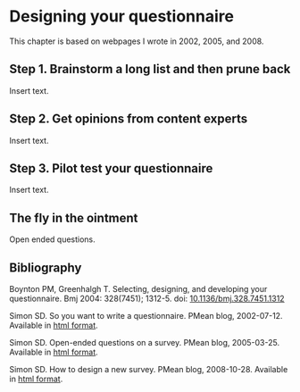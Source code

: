 # Designing your questionnaire

This chapter is based on webpages I wrote in 2002, 2005, and 2008.

## Step 1. Brainstorm a long list and then prune back

Insert text.

## Step 2. Get opinions from content experts

Insert text.

## Step 3. Pilot test your questionnaire

Insert text.

## The fly in the ointment

Open ended questions. 

## Bibliography

Boynton PM, Greenhalgh T. Selecting, designing, and developing your questionnaire. Bmj 2004: 328(7451); 1312-5. doi: [10.1136/bmj.328.7451.1312][ref07-boynton-2004]

Simon SD. So you want to write a questionnaire. PMean blog, 2002-07-12. Available in [html format][ref07-simon-2002].

Simon SD. Open-ended questions on a survey. PMean blog, 2005-03-25. Available in [html format][ref07-simon-2005].

Simon SD. How to design a new survey. PMean blog, 2008-10-28. Available in [html format][ref07-simon-2008].

[ref07-boynton-2004]:  https://doi.org/10.1136/bmj.328.7451.1312

[ref07-simon-2002]: http://pmean.com/posts/steps-in-writing-questionnaire/
[ref07-simon-2005]: http://pmean.com/posts/open-ended-questions/
[ref07-simon-2008]: http://pmean.com/posts/plan-survey/